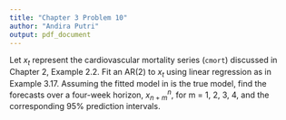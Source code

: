 ---
title: "Chapter 3 Problem 10"
author: "Andira Putri"
output: pdf_document
---

Let $x_t$ represent the cardiovascular mortality series (`cmort`) discussed in Chapter 2, Example 2.2.  Fit an AR(2) to $x_t$ using linear regression as in Example 3.17. Assuming the fitted model in is the true model, find the forecasts over a four-week horizon, $x^n_{n+m}$, for m = 1, 2, 3, 4, and the corresponding 95% prediction intervals.
